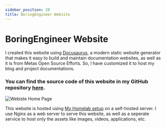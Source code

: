 ```yaml
---
sidebar_position: 20
title: BoringEngineer Website
---
```


# BoringEngineer Website

I created this website using [Docusaurus](https://docusaurus.io/), a modern static website generator that makes it easy to build and maintain documentation websites, as well as it is from Metas Open Source Efforts. So, I have customized it to host my blog and project documentations.

### You can find the source code of this website in my GitHub repository [here](https://github.com/navinsubramani/boringengineer-site).

![Webiste Home Page](/img/boringengineer_website_home_design.PNG)

This website is hosted using [My Homelab setup](/docs/projects/homelab) on a self-hosted server. I use Nginx as a web server to serve this website, as well as a seperate service to host only the assets like images, videos, applications, etc.